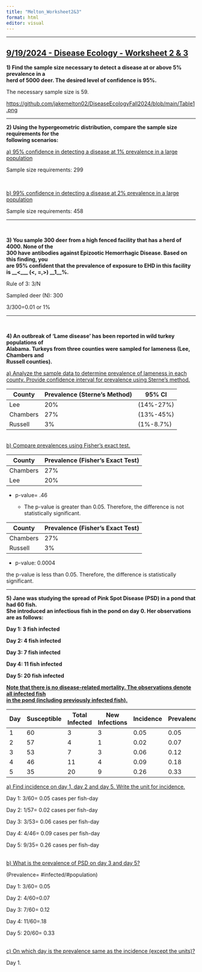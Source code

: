 ---
title: "Melton_Worksheet2&3"
format: html
editor: visual
---

------------------------------------------------------------------------

## [9/19/2024 - Disease Ecology - Worksheet 2 & 3]{.underline}

**1) Find the sample size necessary to detect a disease at or above 5% prevalence in a\
herd of 5000 deer. The desired level of confidence is 95%.**

The necessary sample size is 59.

<https://github.com/jakemelton02/DiseaseEcologyFall2024/blob/main/Table1.png>\

------------------------------------------------------------------------

**2) Using the hypergeometric distribution, compare the sample size requirements for the\
following scenarios:**\

[a) 95% confidence in detecting a disease at 1% prevalence in a large population]{.underline}

Sample size requirements: 299

\

[b) 99% confidence in detecting a disease at 2% prevalence in a large population]{.underline}

Sample size requirements: 458

------------------------------------------------------------------------

\

**3) You sample 300 deer from a high fenced facility that has a herd of 4000. None of the\
300 have antibodies against Epizootic Hemorrhagic Disease. Based on this finding, you\
are 95% confident that the prevalence of exposure to EHD in this facility is \_\_\<\_\_\_ (\<, =,\>) \_\_1\_\_%.**

Rule of 3: 3/N

Sampled deer (N): 300

3/300=0.01 or 1%

------------------------------------------------------------------------

\

**4) An outbreak of ‘Lame disease’ has been reported in wild turkey populations of\
Alabama. Turkeys from three counties were sampled for lameness (Lee, Chambers and\
Russell counties).**\

[a) Analyze the sample data to determine prevalence of lameness in each county. Provide confidence interval for prevalence using Sterne’s method.]{.underline}

| County   | Prevalence (Sterne's Method) | 95% Cl    |
|----------|------------------------------|-----------|
| Lee      | 20%                          | (14%-27%) |
| Chambers | 27%                          | (13%-45%) |
| Russell  | 3%                           | (1%-8.7%) |

[\
b) Compare prevalences using Fisher’s exact test.]{.underline}

| County   | Prevalence (Fisher's Exact Test) |
|----------|----------------------------------|
| Chambers | 27%                              |
| Lee      | 20%                              |

-   p-value= .46

    -   The p-value is greater than 0.05. Therefore, the difference is not statistically significant.

| County   | Prevalence (Fisher's Exact Test) |
|----------|----------------------------------|
| Chambers | 27%                              |
| Russell  | 3%                               |

-   p-value: 0.0004

the p-value is less than 0.05. Therefore, the difference is statistically significant.

------------------------------------------------------------------------

**5) Jane was studying the spread of Pink Spot Disease (PSD) in a pond that had 60 fish.\
She introduced an infectious fish in the pond on day 0. Her observations are as follows:**\

**Day 1: 3 fish infected**

**Day 2: 4 fish infected**

**Day 3: 7 fish infected**

**Day 4: 11 fish infected**

**Day 5: 20 fish infected**

[**Note that there is no disease-related mortality. The observations denote all infected fish\
in the pond (including previously infected fish).**]{.underline}

| Day  | Susceptible  | Total Infected | New Infections | Incidence | Prevalence  |
|------|--------------|----------------|----------------|-----------|-------------|
| 1    | 60           | 3              | 3              | 0.05      | 0.05        |
| 2    | 57           | 4              | 1              | 0.02      | 0.07        |
| 3    | 53           | 7              | 3              | 0.06      | 0.12        |
| 4    | 46           | 11             | 4              | 0.09      | 0.18        |
| 5    | 35           | 20             | 9              | 0.26      | 0.33        |

[a) Find incidence on day 1, day 2 and day 5. Write the unit for incidence.]{.underline}

Day 1: 3/60= 0.05 cases per fish-day

Day 2: 1/57= 0.02 cases per fish-day

Day 3: 3/53= 0.06 cases per fish-day

Day 4: 4/46= 0.09 cases per fish-day

Day 5: 9/35= 0.26 cases per fish-day

\
[b) What is the prevalence of PSD on day 3 and day 5?]{.underline}

(Prevalence= #infected/#population)

Day 1: 3/60= 0.05

Day 2: 4/60=0.07

Day 3: 7/60= 0.12

Day 4: 11/60=.18

Day 5: 20/60= 0.33

\
[c) On which day is the prevalence same as the incidence (except the units)?]{.underline}

Day 1.
